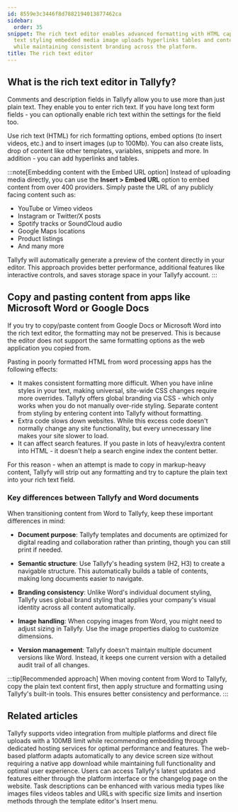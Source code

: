 ```yaml
---
id: 8559e3c3446f8d7882194013877462ca
sidebar:
  order: 35
snippet: The rich text editor enables advanced formatting with HTML capabilities including
  text styling embedded media image uploads hyperlinks tables and content integration
  while maintaining consistent branding across the platform.
title: The rich text editor
---
```


## What is the rich text editor in Tallyfy?

Comments and description fields in Tallyfy allow you to use more than just plain text. They enable you to enter rich text. If you have long text form fields - you can optionally enable rich text within the settings for the field too.

Use rich text (HTML) for rich formatting options, embed options (to insert videos, etc.) and to insert images (up to 100Mb). You can also create lists, drop of content like other templates, variables, snippets and more. In addition - you can add hyperlinks and tables.

:::note[Embedding content with the Embed URL option]
Instead of uploading media directly, you can use the **Insert > Embed URL** option to embed content from over 400 providers. Simply paste the URL of any publicly facing content such as:

- YouTube or Vimeo videos
- Instagram or Twitter/X posts
- Spotify tracks or SoundCloud audio
- Google Maps locations
- Product listings
- And many more

Tallyfy will automatically generate a preview of the content directly in your editor. This approach provides better performance, additional features like interactive controls, and saves storage space in your Tallyfy account.
:::

## Copy and pasting content from apps like Microsoft Word or Google Docs

If you try to copy/paste content from Google Docs or Microsoft Word into the rich text editor, the formatting may not be preserved. This is because the editor does not support the same formatting options as the web application you copied from.

Pasting in poorly formatted HTML from word processing apps has the following effects:

* It makes consistent formatting more difficult. When you have inline styles in your text, making universal, site-wide CSS changes require more overrides. Tallyfy offers global branding via CSS - which only works when you do not manually over-ride styling. Separate content from styling by entering content into Tallyfy without formatting.
* Extra code slows down websites. While this excess code doesn't normally change any site functionality, but every unnecessary line makes your site slower to load.
* It can affect search features. If you paste in lots of heavy/extra content into HTML - it doesn't help a search engine index the content better.

For this reason - when an attempt is made to copy in markup-heavy content, Tallyfy will strip out any formatting and try to capture the plain text into your rich text field.

### Key differences between Tallyfy and Word documents

When transitioning content from Word to Tallyfy, keep these important differences in mind:

- **Document purpose**: Tallyfy templates and documents are optimized for digital reading and collaboration rather than printing, though you can still print if needed.

- **Semantic structure**: Use Tallyfy's heading system (H2, H3) to create a navigable structure. This automatically builds a table of contents, making long documents easier to navigate.

- **Branding consistency**: Unlike Word's individual document styling, Tallyfy uses global brand styling that applies your company's visual identity across all content automatically.

- **Image handling**: When copying images from Word, you might need to adjust sizing in Tallyfy. Use the image properties dialog to customize dimensions.

- **Version management**: Tallyfy doesn't maintain multiple document versions like Word. Instead, it keeps one current version with a detailed audit trail of all changes.

:::tip[Recommended approach]
When moving content from Word to Tallyfy, copy the plain text content first, then apply structure and formatting using Tallyfy's built-in tools. This ensures better consistency and performance.
:::


## Related articles
<CardGrid>
<LinkTitleCard header="<b>Edit Task > Add videos to a task</b>" href="/products/pro/tracking-and-tasks/tasks/edit-task/how-can-i-add-videos-to-my-tallyfy-process/" > Tallyfy supports video integration from multiple platforms and direct file uploads with a 100MB limit while recommending embedding through dedicated hosting services for optimal performance and features. </LinkTitleCard>
<LinkTitleCard header="<b>Miscellaneous > Tallyfy on mobile devices</b>" href="/products/pro/miscellaneous/does-tallyfy-work-on-all-devices/" > The web-based platform adapts automatically to any device screen size without requiring a native app download while maintaining full functionality and optimal user experience. </LinkTitleCard>
<LinkTitleCard header="<b>Miscellaneous > Stay updated with Tallyfy's latest features</b>" href="/products/pro/miscellaneous/how-can-i-stay-updated-with-tallyfys-latest-features/" > Users can access Tallyfy's latest updates and features either through the platform interface or the changelog page on the website. </LinkTitleCard>
<LinkTitleCard header="<b>Templates > Insert media</b>" href="/products/pro/documenting/templates/insert-media/" > Task descriptions can be enhanced with various media types like images files videos tables and URLs with specific size limits and insertion methods through the template editor's Insert menu. </LinkTitleCard>
</CardGrid>